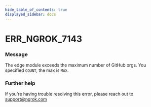 ```yaml
---
hide_table_of_contents: true
displayed_sidebar: docs
---
```



# ERR_NGROK_7143

### Message

The edge module exceeds the maximum number of GitHub orgs. You specified `COUNT`, the max is `MAX`.

<ErrorDetails error="err_ngrok_7143" />

### Further help

If you're having trouble resolving this error, please reach out to [support@ngrok.com](mailto:support@ngrok.com?subject=Help%20with%20ERR_NGROK_7143)

